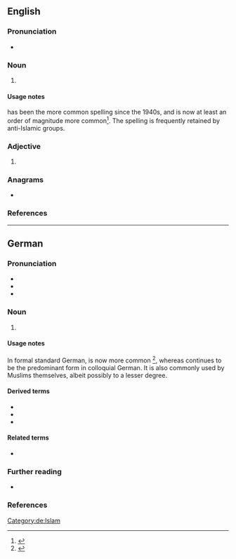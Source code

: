 {{also|moslem}}
==English==

===Pronunciation===
* {{IPA|/ˈmɒzləm/|/ˈmɒsləm/|lang=en}}

===Noun===
{{en-noun}}

# {{lb|en|dated}} {{alternative spelling of|Muslim|lang=en}}

====Usage notes====
{{m|en|Muslim}} has been the more common spelling since the 1940s, and is now at least an order of magnitude more common<ref>{{cite-web
|title=Muslim, Moslem
|work=Google Books Ngram Viewer
|url=https://books.google.com/ngrams/graph?content=Muslim%2CMoslem&year_start=1900&year_end=2000&corpus=15&smoothing=3&share=&direct_url=t1%3B%2CMuslim%3B%2Cc0%3B.t1%3B%2CMoslem%3B%2Cc0
|accessdate=November 2, 2017}}</ref>. The spelling {{m|en|Moslem}} is frequently retained by anti-Islamic groups.

===Adjective===
{{en-adj|-}}

# {{lb|en|dated}} {{alternative spelling of|Muslim|lang=en}}

===Anagrams===
* {{anagrams|en|mmoles}}

===References===
<references/>

----

==German==

===Pronunciation===
* {{IPA|/ˈmɔslɛm/|lang=de}}
* {{audio|De-Moslem.ogg|Audio|lang=de}}
* {{hyphenation|Mos|lem|lang=de}}

===Noun===
{{de-noun|m|Moslems|Moslems|pl2=Mosleme|f=Moslemin}}

# {{lb|de|chiefly|colloquial}} {{alternative form of|Muslim|lang=de}}
#: {{ant|de|Nichtmoslem|Kafir}}

====Usage notes====
In formal standard German, {{m|de|Muslim}} is now more common <ref>{{cite-web
|title=Muslim, Moslem
|work=Google Books Ngram Viewer
|url=https://books.google.com/ngrams/graph?content=Muslim%2CMoslem&year_start=1900&year_end=2000&corpus=20&smoothing=3&share=&direct_url=t1%3B%2CMuslim%3B%2Cc0%3B.t1%3B%2CMoslem%3B%2Cc0
|accessdate=November 2, 2017}}</ref>, whereas {{m|de|Moslem}} continues to be the predominant form in colloquial German. It is also commonly used by Muslims themselves, albeit possibly to a lesser degree.

====Derived terms====
* {{l|de|Moslemin}}
* {{l|de|moslemisch}}
* {{l|de|Kulturmoslem}}

====Related terms====
* {{l|de|Moslemismus}}

===Further reading===
* {{R:Duden}}

===References===
<references/>

[[Category:de:Islam]]